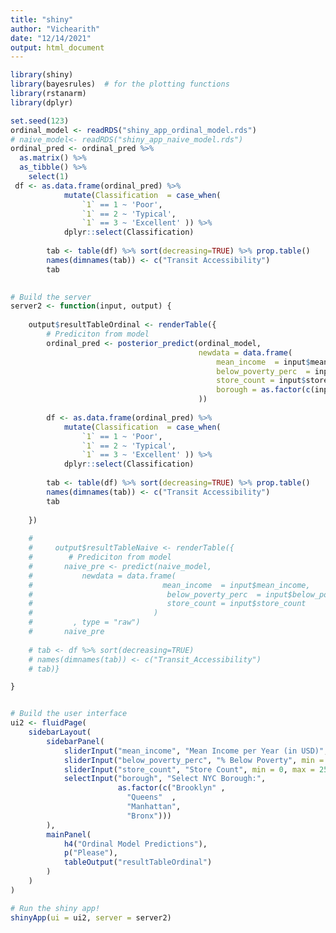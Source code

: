 ```yaml
---
title: "shiny"
author: "Vichearith"
date: "12/14/2021"
output: html_document
---
```




```r
library(shiny)
library(bayesrules)  # for the plotting functions
library(rstanarm)
library(dplyr)

set.seed(123)
ordinal_model <- readRDS("shiny_app_ordinal_model.rds")
# naive_model<- readRDS("shiny_app_naive_model.rds")
ordinal_pred <- ordinal_pred %>% 
  as.matrix() %>% 
  as_tibble() %>% 
    select(1)
 df <- as.data.frame(ordinal_pred) %>%
            mutate(Classification  = case_when(
                `1` == 1 ~ 'Poor',
                `1` == 2 ~ 'Typical',
                `1` == 3 ~ 'Excellent' )) %>%
            dplyr::select(Classification)
        
        tab <- table(df) %>% sort(decreasing=TRUE) %>% prop.table()
        names(dimnames(tab)) <- c("Transit Accessibility")
        tab
        

# Build the server
server2 <- function(input, output) {
    
    output$resultTableOrdinal <- renderTable({
        # Prediciton from model
        ordinal_pred <- posterior_predict(ordinal_model,
                                          newdata = data.frame(
                                              mean_income  = input$mean_income,
                                              below_poverty_perc  = input$below_poverty_perc,
                                              store_count = input$store_count,
                                              borough = as.factor(c(input$borough, 'Manhattan'))
                                          ))
        
        df <- as.data.frame(ordinal_pred) %>%
            mutate(Classification  = case_when(
                `1` == 1 ~ 'Poor',
                `1` == 2 ~ 'Typical',
                `1` == 3 ~ 'Excellent' )) %>%
            dplyr::select(Classification)
        
        tab <- table(df) %>% sort(decreasing=TRUE) %>% prop.table()
        names(dimnames(tab)) <- c("Transit Accessibility")
        tab
        
    })
    
    # 
    #     output$resultTableNaive <- renderTable({
    #        # Prediciton from model
    #       naive_pre <- predict(naive_model,
    #           newdata = data.frame(
    #                             mean_income  = input$mean_income,
    #                              below_poverty_perc  = input$below_poverty_perc,
    #                              store_count = input$store_count
    #                           )
    #         , type = "raw")
    #       naive_pre
    
    # tab <- df %>% sort(decreasing=TRUE)
    # names(dimnames(tab)) <- c("Transit_Accessibility")
    # tab)}

}


# Build the user interface
ui2 <- fluidPage(
    sidebarLayout(
        sidebarPanel(
            sliderInput("mean_income", "Mean Income per Year (in USD)", min = 0, max = 300000, value = 10),
            sliderInput("below_poverty_perc", "% Below Poverty", min = 0, max = 100, value = 1),
            sliderInput("store_count", "Store Count", min = 0, max = 250, value = 1), 
            selectInput("borough", "Select NYC Borough:",
                        as.factor(c("Brooklyn" ,
                          "Queens"  ,
                          "Manhattan",
                          "Bronx")))
        ),
        mainPanel(
            h4("Ordinal Model Predictions"), 
            p("Please"), 
            tableOutput("resultTableOrdinal")
        )
    )
)

# Run the shiny app!
shinyApp(ui = ui2, server = server2)
```



